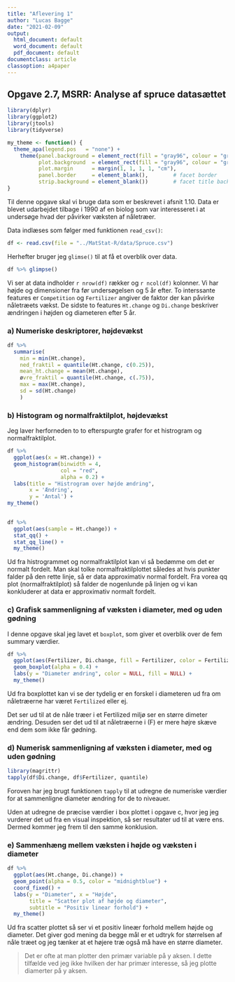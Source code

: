 ```yaml
---
title: "Aflevering 1"
author: "Lucas Bagge"
date: "2021-02-09"
output:
  html_document: default
  word_document: default
  pdf_document: default
documentclass: article
classoption: a4paper
---
```


## Opgave 2.7, MSRR: Analyse af spruce datasættet


```r
library(dplyr)
library(ggplot2)
library(jtools)
library(tidyverse)
```

```r
my_theme <- function() {
  theme_apa(legend.pos   = "none") +
    theme(panel.background = element_rect(fill = "gray96", colour = "gray96"),
          plot.background  = element_rect(fill = "gray96", colour = "gray96"),
          plot.margin      = margin(1, 1, 1, 1, "cm"),
          panel.border     = element_blank(),        # facet border
          strip.background = element_blank())        # facet title background
}

```

<!-- Beskriv gerne ganske kort datasættet. Var det et eksperiment? Hvad undersøges? -->

<!-- Angiv så den kode som du bruger til at indlæse data, indenfor en R code chunk -->

Til denne opgave skal vi bruge data som er beskrevet i afsnit 1.10.
Data er blevet udarbejdet tilbage i 1990 af en biolog som var interesseret i
at undersøge hvad der påvirker væksten af nåletræer. 

Data indlæses som følger med funktionen `read_csv()`:

```r
df <- read.csv(file = "../MatStat-R/data/Spruce.csv")
```

Herhefter bruger jeg `glimse()` til at få et overblik over data.

```r
df %>% glimpse()
```

Vi ser at data indholder `r nrow(df)` rækker og `r ncol(df)` kolonner. Vi har
højde og dimensioner fra før undersøgelsen og 5 år efter. To interssante
features er `Competition` og `Fertilizer` angiver de faktor der kan 
påvirke nåletræets vækst. De sidste to features `Ht.change` og `Di.change` 
beskriver ændringen i højden og diameteren efter 5 år. 



### a) Numeriske deskriptorer, højdevækst

<!-- 
Compute the numeric summaries for the height changes (Ht.change) of the seedlings.
Uddybende:
Beregn de numeriske deskriptorer (summary statistics), og beregn også standardafvigelsen. 
Kan man formode noget om formen af fordelingen ved at betragte deskriptorerne - er den symmetrisk eller skæv?  
-->

```r
df %>%
  summarise(
    min = min(Ht.change),
    ned_fraktil = quantile(Ht.change, c(0.25)),
    mean_ht.change = mean(Ht.change),
    øvre_fraktil = quantile(Ht.change, c(.75)),
    max = max(Ht.change),
    sd = sd(Ht.change)
    ) 
```



### b) Histogram og normalfraktilplot, højdevækst

<!-- 
Create a histogram and normal quantile plot for the height changes of the seedlings. Is the distribution approximately normal?
Husk at besvare spørgsmålet i opgaven: er fordelingen tilnærmelsesvis normal? Hvad mener du? 
-->

Jeg laver herforneden to to efterspurgte grafer for et histrogram og
normalfraktilplot.

```r
df %>% 
  ggplot(aes(x = Ht.change)) +
  geom_histogram(binwidth = 4,
                 col = "red",
                 alpha = 0.2) +
  labs(title = "Histrogram over højde ændring",
       x = 'Ændring',
       y = 'Antal') +
my_theme() 
  
```

```r
df %>% 
  ggplot(aes(sample = Ht.change)) +
  stat_qq() +
  stat_qq_line() +
  my_theme()
```

Ud fra histrogrammet og normalfraktilplot kan vi så bedømme om det er normalt
fordelt. Man skal tolke normalfraktilplottet således at hvis punkter falder
på den rette linje, så er data approximativ normal fordelt. Fra vorea qq plot 
(normalfraktilplot) så falder de nogenlunde på linjen og vi kan konkluderer
at data er approximativ normalt fordelt. 

### c) Grafisk sammenligning af væksten i diameter, med og uden gødning 

<!-- 
Create a boxplot to compare the distribution of the change in diameters of the seedlings (Di.change) grouped by whether or not they were in fertilized plots.
Uddyb:
Kommenter lidt på resultaterne. Påvirker gødning væksten? Har fordelingerne i de to grupper den samme form? 
-->

I denne opgave skal jeg lavet et `boxplot`, som giver et overblik over de
fem summary værdier.

```r
df %>% 
  ggplot(aes(Fertilizer, Di.change, fill = Fertilizer, color = Fertilizer)) +
  geom_boxplot(alpha = 0.4) +
  labs(y = "Diameter ændring", color = NULL, fill = NULL) +
  my_theme()
```


Ud fra boxplottet kan vi se der tydelig er en forskel i diameteren ud fra
om nåletræerne har været `Fertilized` eller ej.

Det ser ud til at de nåle træer i et Fertilized miljø ser en større dimeter ændring.
Desuden ser det ud til at nåletræerne i (F) er mere højre skæve end dem som
ikke får gødning.


### d) Numerisk sammenligning af væksten i diameter, med og uden gødning 

```r
library(magrittr)
tapply(df$Di.change, df$Fertilizer, quantile)
```
Foroven har jeg brugt funktionen `tapply` til at udregne de numeriske værdier
for at sammenligne diameter ændring for de to niveauer. 

Uden at udregne de præcise værdier i box plottet i opgave c, hvor jeg 
jeg vurderer det ud fra en visual inspektion, så ser resultater ud til at
være ens. Dermed kommer jeg frem til den samme konklusion.


### e) Sammenhæng mellem væksten i højde og væksten i diameter


```r
df %>% 
  ggplot(aes(Ht.change, Di.change)) +
  geom_point(alpha = 0.5, color = "midnightblue") +
  coord_fixed() +
  labs(y = "Diameter", x = "Højde",
       title = "Scatter plot af højde og diameter",
       subtitle = "Positiv linear forhold") +
  my_theme()
```
Ud fra scatter plottet så ser vi et positiv lineær forhold mellem højde og
diameter. Det giver god mening da begge mål er et udtryk for størrelsen
af nåle træet og jeg tænker at et højere træ også må have en større diameter.

> Det er ofte at man plotter den primær variable på y aksen. I dette tilfælde
ved jeg ikke hvilken der har primær interesse, så jeg plotte diamerter på y aksen.

